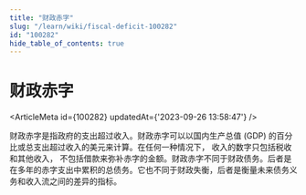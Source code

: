 ```yaml
---
title: "财政赤字"
slug: "/learn/wiki/fiscal-deficit-100282"
id: "100282"
hide_table_of_contents: true
---
```



# 财政赤字

<ArticleMeta id={100282} updatedAt={'2023-09-26 13:58:47'} />
<div className='border-solid border-b border-t-0 my-4 border-[var(--ifm-color-gray-300)]' />

财政赤字是指政府的支出超过收入。财政赤字可以以国内生产总值 (GDP) 的百分比或总支出超过收入的美元来计算。在任何一种情况下， 收入的数字只包括税收和其他收入， 不包括借款来弥补赤字的金额。财政赤字不同于财政债务。后者是在多年的赤字支出中累积的总债务。它也不同于财政失衡，后者是衡量未来债务义务和收入流之间的差异的指标。
